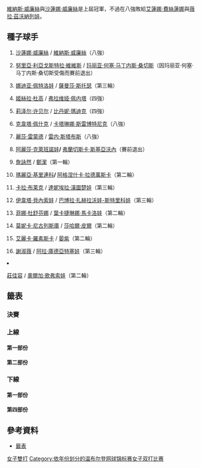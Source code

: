 {{GrandSlamEvents|2010|溫布頓網球錦標賽|
 | champ = {{flagicon|USA}} [[金久慈|金久慈]] <br /> {{flagicon|KAZ}} [[雅羅斯拉娃·斯維多娃|雅羅斯拉娃·斯維多娃]]
 | runner = {{flagicon|RUS}} [[艾蓮娜·費絲蓮娜|艾蓮娜·費絲蓮娜]] <br /> {{flagicon|RUS}} [[薇拉·茲沃納列娃|薇拉·茲沃納列娃]]
 | score = 7–6(6), 6–2
}}

{{main|2010年溫布頓網球錦標賽}}
[[維納斯·威廉絲|維納斯·威廉絲]]與[[沙蓮娜·威廉絲|沙蓮娜·威廉絲]]是上屆冠軍，不過在八強敗給[[艾蓮娜·費絲蓮娜|艾蓮娜·費絲蓮娜]]與[[薇拉·茲沃納列娃|薇拉·茲沃納列娃]]。

==種子球手== 
{{col-begin}}
{{col-2}}
#{{flagicon|USA}} [[沙蓮娜·威廉絲|沙蓮娜·威廉絲]] / {{flagicon|USA}} [[維納斯·威廉絲|維納斯·威廉絲]]（八強）
#{{flagicon|ESP}} [[努里亞·利亞戈斯特拉·維維斯|努里亞·利亞戈斯特拉·維維斯]] / {{flagicon|ESP}} [[玛丽亚·何塞·马丁内斯·桑切斯|玛丽亚·何塞·马丁内斯·桑切斯]]（因玛丽亚·何塞·马丁内斯·桑切斯受傷而賽前退出）
#{{flagicon|RUS}} [[娜迪亚·佩特洛娃|娜迪亚·佩特洛娃]] / {{flagicon|AUS}} [[薩曼莎·斯托瑟|薩曼莎·斯托瑟]]（第三輪）
#{{flagicon|ARG}} [[姬絲拉·杜高|姬絲拉·杜高]] / {{flagicon|ITA}} [[弗拉维娅·佩内塔|弗拉维娅·佩内塔]]（四強）
#{{flagicon|USA}} [[莉泽尔·许贝尔|莉泽尔·许贝尔]] / {{flagicon|USA}} [[比丹妮·瑪迪克|比丹妮·瑪迪克]]（四強）
#{{flagicon|CZE}} [[克韋塔·佩什克|克韋塔·佩什克]] / {{flagicon|SLO}} [[卡塔琳娜·斯雷博特尼克|卡塔琳娜·斯雷博特尼克]]（八強）
#{{flagicon|USA}} [[麗莎·雷蒙德|麗莎·雷蒙德]] / {{flagicon|AUS}} [[雷内·斯塔布斯|雷内·斯塔布斯]]（八強）
#{{flagicon|RUS}} [[阿麗莎·克萊班諾娃|阿麗莎·克萊班諾娃]]''' / {{flagicon|ITA}} '''[[弗蘭切斯卡·斯基亞沃內|弗蘭切斯卡·斯基亞沃內]]（賽前退出）
{{col-2}}
<ol start="9">
<li>{{flagicon|TPE}} [[詹詠然|詹詠然]] / {{flagicon|CHN}} [[鄭潔|鄭潔]]（第一輪）
<li>{{flagicon|RUS}} [[瑪麗亞·基里連科|瑪麗亞·基里連科]]''' / {{flagicon|POL}} '''[[阿格涅什卡·拉德萬斯卡|阿格涅什卡·拉德萬斯卡]]（第二輪）
<li>{{flagicon|ZIM}} [[卡拉·布莱克|卡拉·布莱克]] / {{flagicon|SVK}} [[達妮埃拉·漢圖楚娃|達妮埃拉·漢圖楚娃]]（第三輪）
<li>{{flagicon|CZE}} [[伊韋塔·貝內索娃|伊韋塔·貝內索娃]] / {{flagicon|CZE}} [[巴博拉·扎赫拉沃娃-斯特里科娃|巴博拉·扎赫拉沃娃-斯特里科娃]]（第三輪）
<li>{{flagicon|RUS}} [[菲娜·杜舒芬娜|菲娜·杜舒芬娜]] / {{flagicon|RUS}} [[葉卡捷琳娜·馬卡洛娃|葉卡捷琳娜·馬卡洛娃]]（第二輪）
<li>{{flagicon|ROU}} [[莫妮卡·尼古列斯庫|莫妮卡·尼古列斯庫]] / {{flagicon|ISR}} [[莎哈爾·皮爾|莎哈爾·皮爾]]（第二輪）
<li>{{flagicon|POL}} [[艾麗卡·羅素斯卡|艾麗卡·羅素斯卡]] / {{flagicon|CHN}} [[晏紫|晏紫]]（第二輪）
<li>{{flagicon|TPE}} [[謝淑薇|謝淑薇]] / {{flagicon|RUS}} [[阿拉·庫德亞特塞娃|阿拉·庫德亞特塞娃]]（第三輪）
<li>{{flagicon|TPE}} [[莊佳容|莊佳容]] / {{flagicon|BLR}} [[奧爾加·歌弗索娃|奧爾加·歌弗索娃]]（第二輪）
{{col-end}}

==籤表==
{{Draw key}}
===決賽===
{{8TeamBracket-Tennis3
| RD1=八強
| RD2=四強
| RD3=決賽

| team-width=195
| RD1-seed1=1
| RD1-team1={{flagicon|USA}} [[沙蓮娜·威廉絲|S 威廉絲]] <br /> {{flagicon|USA}} [[維納斯·威廉絲|V 威廉絲]] 
| RD1-score1-1='''6
| RD1-score1-2=3
| RD1-score1-3=4
| RD1-seed2= 
| RD1-team2={{flagicon|RUS}} '''[[艾蓮娜·費絲蓮娜|費絲蓮娜]] <br /> {{flagicon|RUS}} [[薇拉·茲沃納列娃|茲沃納列娃]]'''
| RD1-score2-1=3
| RD1-score2-2='''6
| RD1-score2-3='''6

| RD1-seed3=4
| RD1-team3={{flagicon|ARG}} '''[[姬絲拉·杜高|杜高]] <br /> {{flagicon|ITA}} [[弗拉维娅·佩内塔|佩内塔]]
| RD1-score3-1='''6
| RD1-score3-2='''6
| RD1-score3-3= 
| RD1-seed4= 
| RD1-team4={{flagicon|GER}} [[尤莉亞·戈格斯|戈格斯]] <br /> {{flagicon|HUN}} [[扎維·阿格妮斯|阿格妮斯]]
| RD1-score4-1=2
| RD1-score4-2=2
| RD1-score4-3= 

| RD1-seed5=6
| RD1-team5={{flagicon|CZE}} [[克韋塔·佩什克|佩什克]] <br /> {{flagicon|SLO}} [[卡塔琳娜·斯雷博特尼克|斯雷博特尼克]] 
| RD1-score5-1='''6
| RD1-score5-2=5
| RD1-score5-3=3
| RD1-seed6= 
| RD1-team6={{flagicon|USA}} '''[[金久慈|金久慈]] <br /> {{flagicon|KAZ}} [[雅羅斯拉娃·斯維多娃|斯維多娃]] 
| RD1-score6-1=3
| RD1-score6-2='''7
| RD1-score6-3='''6

| RD1-seed7=7
| RD1-team7={{flagicon|USA}} [[麗莎·雷蒙德|雷蒙德]] <br /> {{flagicon|AUS}} [[雷内·斯塔布斯|斯塔布斯]]
| RD1-score7-1=4
| RD1-score7-2=3
| RD1-score7-3= 
| RD1-seed8=5
| RD1-team8={{flagicon|USA}} '''[[莉泽尔·许贝尔|许贝尔]] <br /> {{flagicon|USA}} [[比丹妮·瑪迪克|比丹妮·瑪迪克]]
| RD1-score8-1='''6
| RD1-score8-2='''6
| RD1-score8-3= 

| RD2-seed1= 
| RD2-team1={{flagicon|RUS}} '''[[艾蓮娜·費絲蓮娜|費絲蓮娜]] <br /> {{flagicon|RUS}} [[薇拉·茲沃納列娃|茲沃納列娃]]'''
| RD2-score1-1='''6
| RD2-score1-2='''6
| RD2-score1-3= 
| RD2-seed2=4
| RD2-team2={{flagicon|ARG}} [[姬絲拉·杜高|杜高]] <br /> {{flagicon|ITA}} [[弗拉维娅·佩内塔|佩内塔]]
| RD2-score2-1=3
| RD2-score2-2=1
| RD2-score2-3= 

| RD2-seed3= 
| RD2-team3='''{{flagicon|USA}} [[金久慈|金久慈]] <br /> {{flagicon|KAZ}} [[雅羅斯拉娃·斯維多娃|斯維多娃]]
| RD2-score3-1='''6
| RD2-score3-2='''6
| RD2-score3-3= 
| RD2-seed4=5
| RD2-team4={{flagicon|USA}} [[莉泽尔·许贝尔|许贝尔]] <br /> {{flagicon|USA}} [[比丹妮·瑪迪克|比丹妮·瑪迪克]]
| RD2-score4-1=4
| RD2-score4-2=2
| RD2-score4-3= 

| RD3-seed1= 
| RD3-team1={{flagicon|RUS}} [[艾蓮娜·費絲蓮娜|費絲蓮娜]] <br /> {{flagicon|RUS}} [[薇拉·茲沃納列娃|茲沃納列娃]]
| RD3-score1-1=6<sup>6</sup>
| RD3-score1-2=2
| RD3-score1-3= 
| RD3-seed2= 
| RD3-team2='''{{flagicon|USA}} [[金久慈|金久慈]] <br /> {{flagicon|KAZ}} [[雅羅斯拉娃·斯維多娃|斯維多娃]]
| RD3-score2-1='''7
| RD3-score2-2='''6
| RD3-score2-3= 
}}

===上線===
====第一部份====
{{16TeamBracket-Compact-Tennis3
| RD1= 第一輪
| RD2= 第二輪
| RD3= 第三輪
| RD4= 八強

| RD1-seed01=1
| RD1-team01='''{{flagicon|USA}} [[沙蓮娜·威廉絲|S 威廉絲]] <br /> {{flagicon|USA}} [[維納斯·威廉絲|V 威廉絲]] 
| RD1-score01-1='''6
| RD1-score01-2='''6
| RD1-score01-3= 
| RD1-seed02= 
| RD1-team02={{flagicon|USA}} [[Julie_Ditty|J Ditty]] <br /> {{flagicon|CZE}} [[Renata_Voráčová|R Voráčová]]
| RD1-score02-1=4
| RD1-score02-2=2
| RD1-score02-3= 

| RD1-seed03= 
| RD1-team03={{flagicon|GER}} [[Tatjana_Malek|T Malek]] <br /> {{flagicon|GER}} [[安德烈婭·佩特科維奇|佩特科維奇]]
| RD1-score03-1=4
| RD1-score03-2=4
| RD1-score03-3= 
| RD1-seed04= 
| RD1-team04={{flagicon|SUI}} '''[[迪美雅·芭辛絲姬|芭辛絲姬]] <br /> {{flagicon|ITA}} [[塔蒂亞娜·加爾賓|加爾賓]]'''
| RD1-score04-1='''6
| RD1-score04-2='''6
| RD1-score04-3= 

| RD1-seed05= 
| RD1-team05='''{{flagicon|SVK}} [[多米尼卡·齊布爾科娃|齊布爾科娃]] <br /> {{flagicon|RUS}} [[安娜斯塔西亞·帕夫柳琴科娃|帕夫柳琴科娃]]'''
| RD1-score05-1=4
| RD1-score05-2='''6
| RD1-score05-3='''6
| RD1-seed06= 
| RD1-team06={{flagicon|ROU}} [[Edina_Gallovits|E Gallovits]] <br /> {{flagicon|POL}} [[Klaudia_Jans|K Jans]]
| RD1-score06-1='''6
| RD1-score06-2=2
| RD1-score06-3=4

| RD1-seed07= 
| RD1-team07={{flagicon|FRA}} [[Julie_Coin|J Coin]] <br /> {{flagicon|CAN}} [[Marie-Ève_Pelletier|M-È Pelletier]]
| RD1-score07-1=3
| RD1-score07-2=2
| RD1-score07-3= 
| RD1-seed08=15
| RD1-team08='''{{flagicon|POL}} [[艾麗卡·羅素斯卡|羅素斯卡]] <br /> {{flagicon|CHN}} [[晏紫|晏紫]]'''
| RD1-score08-1='''6
| RD1-score08-2='''6
| RD1-score08-3= 

| RD1-seed09=12
| RD1-team09='''{{Nowrap|{{flagicon|CZE}} [[伊韋塔·貝內索娃|貝內索娃]] <br /> {{flagicon|CZE}} [[巴博拉·扎赫拉沃娃-斯特里科娃|扎赫拉沃娃-斯特里科娃]]}}'''
| RD1-score09-1='''6
| RD1-score09-2=5
| RD1-score09-3='''6
| RD1-seed10=Q
| RD1-team10={{flagicon|GRE}} [[埃萊妮·達尼利都|達尼利都]] <br /> {{flagicon|GER}} [[Jasmin_Wöhr|J Wöhr]] 
| RD1-score10-1=2
| RD1-score10-2='''7
| RD1-score10-3=3

| RD1-seed11=WC
| RD1-team11={{flagicon|GBR}} [[Naomi_Broady|N Broady]] <br /> {{flagicon|GBR}} [[Katie_O'Brien|K O'Brien]]
| RD1-score11-1=2
| RD1-score11-2=3
| RD1-score11-3= 
| RD1-seed12= 
| RD1-team12={{flagicon|CZE}} '''[[Andrea_Hlaváčková|A Hlaváčková]] <br /> {{flagicon|CZE}} [[Lucie_Hradecká|L Hradecká]]
| RD1-score12-1='''6
| RD1-score12-2='''6
| RD1-score12-3= 

| RD1-seed13= 
| RD1-team13={{flagicon|RUS}} '''[[艾蓮娜·費絲蓮娜|費絲蓮娜]] <br /> {{flagicon|RUS}} [[薇拉·茲沃納列娃|茲沃納列娃]]'''
| RD1-score13-1='''7
| RD1-score13-2='''6
| RD1-score13-3= 
| RD1-seed14=Q
| RD1-team14={{flagicon|UKR}} [[Mariya_Koryttseva|M Koryttseva]] <br /> {{flagicon|BLR}} [[Darya_Kustova|D Kustova]]
| RD1-score14-1=5
| RD1-score14-2=4
| RD1-score14-3= 

| RD1-seed15= 
| RD1-team15={{flagicon|BLR}} [[维多利亚·阿扎伦卡|阿扎伦卡]] <br /> {{flagicon|RUS}} [[安娜·恰克韦塔泽|恰克韦塔泽]] 
| RD1-score15-1='''6
| RD1-score15-2=6<sup>2</sup>
| RD1-score15-3=2
| RD1-seed16=17
| RD1-team16='''{{flagicon|TPE}} [[莊佳容|莊佳容]] <br /> {{flagicon|BLR}} [[奧爾加·歌弗索娃|歌弗索娃]]''' 
| RD1-score16-1=3
| RD1-score16-2='''7
| RD1-score16-3='''6

| RD2-seed01=1
| RD2-team01={{flagicon|USA}} '''[[沙蓮娜·威廉絲|S 威廉絲]] <br /> {{flagicon|USA}} [[維納斯·威廉絲|V 威廉絲]]
| RD2-score01-1='''6
| RD2-score01-2='''7
| RD2-score01-3= 
| RD2-seed02= 
| RD2-team02={{flagicon|SUI}} [[迪美雅·芭辛絲姬|芭辛絲姬]] <br /> {{flagicon|ITA}} [[塔蒂亞娜·加爾賓|加爾賓]]
| RD2-score02-1=1
| RD2-score02-2=6<sup>2</sup>
| RD2-score02-3= 

| RD2-seed03= 
| RD2-team03='''{{flagicon|SVK}} [[多米尼卡·齊布爾科娃|齊布爾科娃]] <br /> {{flagicon|RUS}} [[安娜斯塔西亞·帕夫柳琴科娃|帕夫柳琴科娃]]'''
| RD2-score03-1='''7
| RD2-score03-2='''6
| RD2-score03-3= 
| RD2-seed04=15
| RD2-team04={{flagicon|POL}} [[艾麗卡·羅素斯卡|羅素斯卡]] <br /> {{flagicon|CHN}} [[晏紫|晏紫]]
| RD2-score04-1=5
| RD2-score04-2=1
| RD2-score04-3= 

| RD2-seed05=12
| RD2-team05='''{{Nowrap|{{flagicon|CZE}} [[伊韋塔·貝內索娃|貝內索娃]] <br /> {{flagicon|CZE}} [[巴博拉·扎赫拉沃娃-斯特里科娃|扎赫拉沃娃-斯特里科娃]]}}'''
| RD2-score05-1='''6
| RD2-score05-2='''6
| RD2-score05-3= 
| RD2-seed06= 
| RD2-team06={{flagicon|CZE}} [[Andrea_Hlaváčková|A Hlaváčková]] <br /> {{flagicon|CZE}} [[Lucie_Hradecká|L Hradecká]]
| RD2-score06-1=3
| RD2-score06-2=3
| RD2-score06-3= 

| RD2-seed07= 
| RD2-team07={{flagicon|RUS}} '''[[艾蓮娜·費絲蓮娜|費絲蓮娜]] <br /> {{flagicon|RUS}} [[薇拉·茲沃納列娃|茲沃納列娃]]'''
| RD2-score07-1='''6
| RD2-score07-2=5
| RD2-score07-3='''7
| RD2-seed08=17
| RD2-team08={{flagicon|TPE}} [[莊佳容|莊佳容]] <br /> {{flagicon|BLR}} [[奧爾加·歌弗索娃|歌弗索娃]]
| RD2-score08-1=4
| RD2-score08-2='''7
| RD2-score08-3=5

| RD3-seed01=1
| RD3-team01='''{{flagicon|USA}} [[沙蓮娜·威廉絲|S 威廉絲]] <br /> {{flagicon|USA}} [[維納斯·威廉絲|V 威廉絲]]
| RD3-score01-1='''6
| RD3-score01-2='''6
| RD3-score01-3= 
| RD3-seed02= 
| RD3-team02={{flagicon|SVK}} [[多米尼卡·齊布爾科娃|齊布爾科娃]] <br /> {{flagicon|RUS}} [[安娜斯塔西亞·帕夫柳琴科娃|帕夫柳琴科娃]]
| RD3-score02-1=1
| RD3-score02-2=2
| RD3-score02-3= 

| RD3-seed03=12
| RD3-team03={{Nowrap|{{flagicon|CZE}} [[伊韋塔·貝內索娃|貝內索娃]] <br /> {{flagicon|CZE}} [[巴博拉·扎赫拉沃娃-斯特里科娃|扎赫拉沃娃-斯特里科娃]]}}
| RD3-score03-1=3
| RD3-score03-2=2
| RD3-score03-3= 
| RD3-seed04= 
| RD3-team04={{flagicon|RUS}} '''[[艾蓮娜·費絲蓮娜|費絲蓮娜]] <br /> {{flagicon|RUS}} [[薇拉·茲沃納列娃|茲沃納列娃]]
| RD3-score04-1='''6
| RD3-score04-2='''6
| RD3-score04-3= 

| RD4-seed01=1
| RD4-team01={{flagicon|USA}} [[沙蓮娜·威廉絲|S 威廉絲]] <br /> {{flagicon|USA}} [[維納斯·威廉絲|V 威廉絲]]
| RD4-score01-1='''6
| RD4-score01-2=3
| RD4-score01-3=4
| RD4-seed02= 
| RD4-team02='''{{flagicon|RUS}} [[艾蓮娜·費絲蓮娜|費絲蓮娜]] <br /> {{Nowrap|{{flagicon|RUS}} [[薇拉·茲沃納列娃|茲沃納列娃]]}}
| RD4-score02-1=3
| RD4-score02-2='''6
| RD4-score02-3='''6
}}

====第二部份====
{{16TeamBracket-Compact-Tennis3
| RD1= 第一輪
| RD2= 第二輪
| RD3= 第三輪
| RD4= 八強

| RD1-seed01=4
| RD1-team01={{flagicon|ARG}} '''[[姬絲拉·杜高|杜高]] <br /> {{flagicon|ITA}} [[弗拉维娅·佩内塔|佩内塔]]'''
| RD1-score01-1='''6
| RD1-score01-2=4
| RD1-score01-3='''6
| RD1-seed02= 
| RD1-team02={{flagicon|AUS}} [[Anastasia_Rodionova|An Rodionova]] <br /> {{flagicon|RUS}} [[Arina_Rodionova|Ar Rodionova]] 
| RD1-score02-1=2
| RD1-score02-2='''6
| RD1-score02-3=1

| RD1-seed03= 
| RD1-team03={{flagicon|RUS}} [[Regina_Kulikova|R Kulikova]] <br /> {{flagicon|LAT}} [[Anastasija_Sevastova|A Sevastova]] 
| RD1-score03-1=3
| RD1-score03-2=3
| RD1-score03-3= 
| RD1-seed04= 
| RD1-team04='''{{flagicon|GBR}} [[Elena_Baltacha|E Baltacha]] <br /> {{flagicon|UKR}} [[Olga_Savchuk|O Savchuk]]
| RD1-score04-1='''6
| RD1-score04-2='''6
| RD1-score04-3= 

| RD1-seed05= 
| RD1-team05={{flagicon|ESP}} [[安娜貝爾·梅迪娜·加里格斯|梅迪娜·加里格斯]] <br /> {{flagicon|TUR}} [[İpek_Şenoğlu|İ Şenoğlu]] 
| RD1-score05-1=4
| RD1-score05-2=2
| RD1-score05-3= 
| RD1-seed06= 
| RD1-team06='''{{flagicon|SRB}} [[耶萊娜·揚科維奇|揚科維奇]] <br /> {{flagicon|RSA}} [[Chanelle_Scheepers|C Scheepers]] 
| RD1-score06-1='''6
| RD1-score06-2='''6
| RD1-score06-3= 

| RD1-seed07= 
| RD1-team07={{flagicon|BEL}} [[Kirsten_Flipkens|K Flipkens]] <br /> {{flagicon|BEL}} [[雅尼娅·维克梅耶尔|维克梅耶尔]] 
| RD1-score07-1=6<sup>4</sup>
| RD1-score07-2=3
| RD1-score07-3= 
| RD1-seed08=13
| RD1-team08='''{{flagicon|RUS}} [[菲娜·杜舒芬娜|杜舒芬娜]] <br /> {{flagicon|RUS}} [[葉卡捷琳娜·馬卡洛娃|馬卡洛娃]]
| RD1-score08-1='''7
| RD1-score08-2='''6
| RD1-score08-3= 

| RD1-seed09=9
| RD1-team09={{flagicon|TPE}} [[詹詠然|詹詠然]] <br /> {{flagicon|CHN}} [[鄭潔|鄭潔]] 
| RD1-score09-1=3
| RD1-score09-2='''6
| RD1-score09-3=4
| RD1-seed10= 
| RD1-team10='''{{flagicon|UZB}} [[Akgul_Amanmuradova|A Amanmuradova]] <br /> {{flagicon|GER}} [[Kristina_Barrois|K Barrois]]
| RD1-score10-1='''6
| RD1-score10-2=2
| RD1-score10-3='''6

| RD1-seed11= 
| RD1-team11='''{{flagicon|SVK}} [[Magdaléna_Rybáriková|M Rybáriková]] <br /> {{flagicon|CZE}} [[Klára_Zakopalová|K Zakopalová]]'''
| RD1-score11-1='''6
| RD1-score11-2='''7
| RD1-score11-3= 
| RD1-seed12= 
| RD1-team12={{flagicon|HUN}} [[梅琳達·辛克|辛克]] <br /> {{flagicon|ESP}} [[Arantxa_Parra_Santonja|A Parra Santonja]]
| RD1-score12-1=3
| RD1-score12-2=6<sup>3</sup>
| RD1-score12-3= 

| RD1-seed13= 
| RD1-team13='''{{flagicon|GER}} [[尤莉亞·戈格斯|戈格斯]] <br /> {{flagicon|HUN}} [[扎維·阿格妮斯|阿格妮斯]]'''
| RD1-score13-1=4
| RD1-score13-2='''6
| RD1-score13-3='''6
| RD1-seed14=WC
| RD1-team14={{flagicon|GBR}} [[Naomi_Cavaday|N Cavaday]] <br /> {{flagicon|GBR}} [[Anna_Smith_(tennis)|A Smith]]
| RD1-score14-1='''6
| RD1-score14-2=4
| RD1-score14-3=1

| RD1-seed15= 
| RD1-team15={{flagicon|JPN}} [[伊達公子|伊達公子]] <br /> {{flagicon|THA}} [[撻瑪茵·塔娜蘇甘|塔娜蘇甘]] 
| RD1-score15-1=3
| RD1-score15-2=6<sup>4</sup>
| RD1-score15-3= 
| RD1-seed16=LL
| RD1-team16='''{{flagicon|TPE}} [[張凱貞|張凱貞]] <br /> {{flagicon|JPN}} [[森田步美|森田步美]]''' 
| RD1-score16-1='''6
| RD1-score16-2='''7
| RD1-score16-3= 

| RD2-seed01=4
| RD2-team01={{flagicon|ARG}} '''[[姬絲拉·杜高|杜高]] <br /> {{flagicon|ITA}} [[弗拉维娅·佩内塔|佩内塔]]
| RD2-score01-1=6<sup>2</sup>
| RD2-score01-2='''6
| RD2-score01-3='''6
| RD2-seed02= 
| RD2-team02={{flagicon|GBR}} [[Elena_Baltacha|E Baltacha]] <br /> {{flagicon|UKR}} [[Olga_Savchuk|O Savchuk]]
| RD2-score02-1='''7
| RD2-score02-2=3
| RD2-score02-3=0

| RD2-seed03= 
| RD2-team03='''{{flagicon|SRB}} [[耶萊娜·揚科維奇|揚科維奇]] <br /> {{flagicon|RSA}} [[Chanelle_Scheepers|C Scheepers]]
| RD2-score03-1='''7
| RD2-score03-2='''6
| RD2-score03-3= 
| RD2-seed04=13
| RD2-team04={{flagicon|RUS}} [[菲娜·杜舒芬娜|杜舒芬娜]] <br /> {{flagicon|RUS}} [[葉卡捷琳娜·馬卡洛娃|馬卡洛娃]]
| RD2-score04-1=6<sup>4</sup>
| RD2-score04-2=4
| RD2-score04-3= 

| RD2-seed05= 
| RD2-team05='''{{flagicon|UZB}} [[Akgul_Amanmuradova|A Amanmuradova]] <br /> {{flagicon|GER}} [[Kristina_Barrois|K Barrois]]
| RD2-score05-1='''6
| RD2-score05-2='''6
| RD2-score05-3= 
| RD2-seed06= 
| RD2-team06={{flagicon|SVK}} [[Magdaléna_Rybáriková|M Rybáriková]] <br /> {{flagicon|CZE}} [[Klára_Zakopalová|K Zakopalová]]
| RD2-score06-1=4
| RD2-score06-2=2
| RD2-score06-3= 

| RD2-seed07= 
| RD2-team07='''{{flagicon|GER}} [[尤莉亞·戈格斯|戈格斯]] <br /> {{flagicon|HUN}} [[扎維·阿格妮斯|阿格妮斯]]
| RD2-score07-1='''6
| RD2-score07-2='''7
| RD2-score07-3= 
| RD2-seed08=LL
| RD2-team08={{flagicon|TPE}} [[張凱貞|張凱貞]] <br /> {{flagicon|JPN}} [[森田步美|森田步美]] 
| RD2-score08-1=2
| RD2-score08-2=5
| RD2-score08-3= 

| RD3-seed01=4
| RD3-team01='''{{flagicon|ARG}} [[姬絲拉·杜高|杜高]] <br /> {{flagicon|ITA}} [[弗拉维娅·佩内塔|佩内塔]]
| RD3-score01-1= 
| RD3-score01-2= 
| RD3-score01-3= 
| RD3-seed02= 
| RD3-team02={{flagicon|SRB}} [[耶萊娜·揚科維奇|揚科維奇]] <br /> {{flagicon|RSA}} [[Chanelle_Scheepers|C Scheepers]]
| RD3-score02-1=<small>w/o</small>
| RD3-score02-2= 
| RD3-score02-3= 

| RD3-seed03= 
| RD3-team03={{flagicon|UZB}} [[Akgul_Amanmuradova|A Amanmuradova]] <br /> {{flagicon|GER}} [[Kristina_Barrois|K Barrois]]
| RD3-score03-1=2
| RD3-score03-2=6<sup>7</sup>
| RD3-score03-3= 
| RD3-seed04= 
| RD3-team04='''{{flagicon|GER}} [[尤莉亞·戈格斯|戈格斯]] <br /> {{flagicon|HUN}} [[扎維·阿格妮斯|阿格妮斯]]
| RD3-score04-1='''6
| RD3-score04-2='''7
| RD3-score04-3= 

| RD4-seed01=4
| RD4-team01={{flagicon|ARG}} '''[[姬絲拉·杜高|杜高]] <br /> {{flagicon|ITA}} [[弗拉维娅·佩内塔|佩内塔]]
| RD4-score01-1='''6
| RD4-score01-2='''6
| RD4-score01-3= 
| RD4-seed02= 
| RD4-team02={{flagicon|GER}} [[尤莉亞·戈格斯|戈格斯]] <br /> {{flagicon|HUN}} [[扎維·阿格妮斯|阿格妮斯]]
| RD4-score02-1=2
| RD4-score02-2=2
| RD4-score02-3= 
}}

===下線===
====第一部份====
{{16TeamBracket-Compact-Tennis3
| RD1= 第一輪
| RD2= 第二輪
| RD3= 第三輪
| RD4= 八強


| RD1-seed01=6
| RD1-team01='''{{flagicon|CZE}} [[克韋塔·佩什克|佩什克]] <br /> {{flagicon|SLO}} [[卡塔琳娜·斯雷博特尼克|斯雷博特尼克]] 
| RD1-score01-1='''6
| RD1-score01-2='''7
| RD1-score01-3= 
| RD1-seed02=Q
| RD1-team02={{flagicon|USA}} [[吉兒·克蕾貝絲|克蕾貝絲]] <br /> {{flagicon|NZL}} [[Marina_Erakovic|M Erakovic]]
| RD1-score02-1=2
| RD1-score02-2=5
| RD1-score02-3= 

| RD1-seed03= 
| RD1-team03={{flagicon|BLR}} [[Ekaterina_Dzehalevich|E Dzehalevich]] <br /> {{flagicon|BLR}} [[Tatiana_Poutchek|T Poutchek]] 
| RD1-score03-1=4
| RD1-score03-2=5
| RD1-score03-3= 
| RD1-seed04= 
| RD1-team04={{flagicon|ESP}} '''[[比希尼婭·魯阿諾·帕斯夸爾|魯阿諾·帕斯夸爾]]''' <br /> {{flagicon|USA}} '''[[梅根·蕭內西|蕭內西]]'''
| RD1-score04-1='''6
| RD1-score04-2='''7
| RD1-score04-3= 

| RD1-seed05= 
| RD1-team05={{flagicon|RSA}} [[Natalie_Grandin|N Grandin]] <br /> {{flagicon|USA}} [[Abigail_Spears|A Spears]] 
| RD1-score05-1=3
| RD1-score05-2=3
| RD1-score05-3= 
| RD1-seed06= 
| RD1-team06='''{{flagicon|ITA}} [[薩拉·埃拉尼|埃拉尼]] <br /> {{flagicon|ITA}} [[羅貝塔·文西|文西]]''' 
| RD1-score06-1='''6
| RD1-score06-2='''6
| RD1-score06-3= 

| RD1-seed07= 
| RD1-team07={{flagicon|SWE}} [[索菲亞·阿維德森|阿維德森]] <br /> {{flagicon|GER}} [[安赫利奎·克柏|克柏]]
| RD1-score07-1=4
| RD1-score07-2=5
| RD1-score07-3= 
| RD1-seed08=10
| RD1-team08='''{{flagicon|RUS}} [[瑪麗亞·基里連科|基里連科]] <br /> {{flagicon|POL}} [[阿格涅什卡·拉德萬斯卡|拉德萬斯卡]]''' 
| RD1-score08-1='''6
| RD1-score08-2='''7
| RD1-score08-3= 

| RD1-seed09=14
| RD1-team09={{flagicon|ROM}} '''[[莫妮卡·尼古列斯庫|尼古列斯庫]] <br /> {{flagicon|ISR}} [[莎哈爾·皮爾|皮爾]]'''
| RD1-score09-1='''6
| RD1-score09-2='''6
| RD1-score09-3= 
| RD1-seed10= 
| RD1-team10={{flagicon|UKR}} [[阿廖娜·邦达连科|A 邦达连科]] <br /> {{flagicon|UKR}} [[卡捷琳娜·邦达连科|K 邦达连科]]
| RD1-score10-1=2
| RD1-score10-2=2
| RD1-score10-3= 

| RD1-seed11= 
| RD1-team11='''{{flagicon|USA}} [[金久慈|金]] <br /> {{flagicon|KAZ}} [[雅羅斯拉娃·斯維多娃|斯維多娃]]'''
| RD1-score11-1='''6
| RD1-score11-2='''6
| RD1-score11-3= 
| RD1-seed12= 
| RD1-team12={{flagicon|ITA}} [[Alberta_Brianti|A Brianti]] <br /> {{flagicon|ROM}} [[Alexandra_Dulgheru|A Dulgheru]] 
| RD1-score12-1=1
| RD1-score12-2=2
| RD1-score12-3= 

| RD1-seed13= 
| RD1-team13='''{{flagicon|RUS}} [[斯維特拉娜·庫茲涅佐娃|庫茲涅佐娃]] <br /> {{flagicon|FRA}} [[阿拉瓦內·雷扎伊|雷扎伊]]''' 
| RD1-score13-1='''6
| RD1-score13-2=4
| RD1-score13-3='''6
| RD1-seed14= 
| RD1-team14={{flagicon|LAT}} [[Līga_Dekmeijere|L Dekmeijere]] <br /> {{flagicon|CZE}} [[佩特拉·克維托娃|克維托娃]]
| RD1-score14-1=3
| RD1-score14-2='''6
| RD1-score14-3=2

| RD1-seed15= 
| RD1-team15={{flagicon|USA}} [[梅蘭妮·歐丁|歐丁]] <br /> {{flagicon|USA}} [[Riza_Zalameda|R Zalameda]] 
| RD1-score15-1=6<sup>5</sup>
| RD1-score15-2=0
| RD1-score15-3= 
| RD1-seed16=3
| RD1-team16={{flagicon|RUS}} '''[[娜迪亚·佩特洛娃|佩特洛娃]] <br /> {{flagicon|AUS}} [[薩曼莎·斯托瑟|斯托瑟]]''' 
| RD1-score16-1='''7
| RD1-score16-2='''6
| RD1-score16-3= 

| RD2-seed01=6
| RD2-team01={{flagicon|CZE}} '''[[克韋塔·佩什克|佩什克]] <br /> {{flagicon|SLO}} [[卡塔琳娜·斯雷博特尼克|斯雷博特尼克]] 
| RD2-score01-1='''6
| RD2-score01-2='''6
| RD2-score01-3= 
| RD2-seed02= 
| RD2-team02={{flagicon|ESP}} [[比希尼婭·魯阿諾·帕斯夸爾|魯阿諾·帕斯夸爾]] <br /> {{flagicon|USA}} [[梅根·蕭內西|蕭內西]]
| RD2-score02-1=3
| RD2-score02-2=1
| RD2-score02-3= 

| RD2-seed03= 
| RD2-team03='''{{flagicon|ITA}} [[薩拉·埃拉尼|埃拉尼]] <br /> {{flagicon|ITA}} [[羅貝塔·文西|文西]]
| RD2-score03-1='''6
| RD2-score03-2='''6
| RD2-score03-3= 
| RD2-seed04=10
| RD2-team04={{flagicon|RUS}} [[瑪麗亞·基里連科|基里連科]] <br /> {{flagicon|POL}} [[阿格涅什卡·拉德萬斯卡|拉德萬斯卡]]
| RD2-score04-1=4
| RD2-score04-2=1
| RD2-score04-3= 

| RD2-seed05=14
| RD2-team05={{flagicon|ROM}} [[莫妮卡·尼古列斯庫|尼古列斯庫]] <br /> {{flagicon|ISR}} [[莎哈爾·皮爾|皮爾]]
| RD2-score05-1=0
| RD2-score05-2='''6
| RD2-score05-3=2
| RD2-seed06= 
| RD2-team06={{flagicon|USA}} '''[[金久慈|金]] <br /> {{flagicon|KAZ}} [[雅羅斯拉娃·斯維多娃|斯維多娃]]'''
| RD2-score06-1='''6
| RD2-score06-2=3
| RD2-score06-3='''6

| RD2-seed07= 
| RD2-team07={{flagicon|RUS}} [[斯維特拉娜·庫茲涅佐娃|庫茲涅佐娃]] <br /> {{flagicon|FRA}} [[阿拉瓦內·雷扎伊|雷扎伊]] 
| RD2-score07-1=0
| RD2-score07-2=4
| RD2-score07-3= 
| RD2-seed08=3
| RD2-team08={{flagicon|RUS}} '''[[娜迪亚·佩特洛娃|佩特洛娃]]''' <br /> {{flagicon|AUS}} '''[[薩曼莎·斯托瑟|斯托瑟]]''' 
| RD2-score08-1='''6
| RD2-score08-2='''6
| RD2-score08-3= 

| RD3-seed01=6
| RD3-team01='''{{flagicon|CZE}} [[克韋塔·佩什克|佩什克]] <br /> {{flagicon|SLO}} [[卡塔琳娜·斯雷博特尼克|斯雷博特尼克]]
| RD3-score01-1='''7
| RD3-score01-2='''6
| RD3-score01-3= 
| RD3-seed02= 
| RD3-team02={{flagicon|ITA}} [[薩拉·埃拉尼|埃拉尼]] <br /> {{flagicon|ITA}} [[羅貝塔·文西|文西]]
| RD3-score02-1=5
| RD3-score02-2=3
| RD3-score02-3= 

| RD3-seed03= 
| RD3-team03={{flagicon|USA}} '''[[金久慈|金]] <br /> {{flagicon|KAZ}} [[雅羅斯拉娃·斯維多娃|斯維多娃]]
| RD3-score03-1='''6
| RD3-score03-2='''6
| RD3-score03-3= 
| RD3-seed04=3
| RD3-team04={{flagicon|RUS}} [[娜迪亚·佩特洛娃|佩特洛娃]] <br /> {{flagicon|AUS}} [[薩曼莎·斯托瑟|斯托瑟]]
| RD3-score04-1=4
| RD3-score04-2=4
| RD3-score04-3= 

| RD4-seed01=6
| RD4-team01={{flagicon|CZE}} [[克韋塔·佩什克|佩什克]] <br /> {{flagicon|SLO}} [[卡塔琳娜·斯雷博特尼克|斯雷博特尼克]]
| RD4-score01-1='''6
| RD4-score01-2=5
| RD4-score01-3=3
| RD4-seed02= 
| RD4-team02={{flagicon|USA}} '''[[金久慈|金]] <br /> {{flagicon|KAZ}} [[雅羅斯拉娃·斯維多娃|斯維多娃]]
| RD4-score02-1=3
| RD4-score02-2='''7
| RD4-score02-3='''6
}}

====第四部份====
{{16TeamBracket-Compact-Tennis3
| RD1= 第一輪
| RD2= 第二輪
| RD3= 第三輪
| RD4= 八強

| RD1-seed01=7
| RD1-team01='''{{flagicon|USA}} [[麗莎·雷蒙德|雷蒙德]] <br /> {{flagicon|AUS}} [[雷内·斯塔布斯|斯塔布斯]] 
| RD1-score01-1='''7
| RD1-score01-2=4
| RD1-score01-3='''6
| RD1-seed02= 
| RD1-team02={{flagicon|SLO}} [[波洛娜·赫爾科格|赫爾科格]] <br /> {{flagicon|CRO}} [[Petra_Martić|P Martić]]
| RD1-score02-1=6<sup>11</sup>
| RD1-score02-2='''6
| RD1-score02-3=4

| RD1-seed03= 
| RD1-team03='''{{flagicon|GBR}} [[Jocelyn_Rae|J Rae]] <br /> {{flagicon|GBR}} [[Heather_Watson|H Watson]]'''
| RD1-score03-1=3
| RD1-score03-2='''6
| RD1-score03-3='''6
| RD1-seed04= 
| RD1-team04={{flagicon|AUS}} [[凱西·德拉夸|德拉夸]] <br /> {{flagicon|AUS}} [[艾丽西亚·莫利克|莫利克]] 
| RD1-score04-1='''6
| RD1-score04-2=1
| RD1-score04-3=4

| RD1-seed05= 
| RD1-team05='''{{flagicon|IND}} [[萨尼娅·米尔扎|米尔扎]] <br /> {{flagicon|DEN}} [[卡露蓮·禾絲妮雅琪|禾絲妮雅琪]]''' 
| RD1-score05-1='''6
| RD1-score05-2='''6
| RD1-score05-3= 
| RD1-seed06=WC
| RD1-team06={{flagicon|GBR}} [[Anne_Keothavong|A Keothavong]] <br /> {{flagicon|GBR}} [[Melanie_South|M South]] 
| RD1-score06-1=4
| RD1-score06-2=1
| RD1-score06-3= 

| RD1-seed07= 
| RD1-team07={{flagicon|RUS}} [[Maria_Kondratieva|M Kondratieva]] <br /> {{flagicon|CZE}} [[Vladimíra_Uhlířová|V Uhlířová]] 
| RD1-score07-1=2
| RD1-score07-2='''6
| RD1-score07-3=2
| RD1-seed08=11
| RD1-team08='''{{flagicon|ZIM}} [[卡拉·布莱克|布莱克]] <br /> {{flagicon|SVK}} [[達妮埃拉·漢圖楚娃|漢圖楚娃]] 
| RD1-score08-1='''6
| RD1-score08-2=2
| RD1-score08-3='''6

| RD1-seed09=16
| RD1-team09='''{{flagicon|TPE}} [[謝淑薇|謝淑薇]] <br /> {{flagicon|RUS}} [[阿拉·庫德亞特塞娃|庫德亞特塞娃]] 
| RD1-score09-1='''6
| RD1-score09-2='''6
| RD1-score09-3= 
| RD1-seed10= 
| RD1-team10={{flagicon|NED}} [[米雪拉·克拉查克|克拉查克]] <br /> {{flagicon|SUI}} [[帕蒂·施尼德|施尼德]] 
| RD1-score10-1=3
| RD1-score10-2=2
| RD1-score10-3= 

| RD1-seed11=WC
| RD1-team11={{flagicon|AUS}} [[Sally_Peers|S Peers]] <br /> {{flagicon|GBR}} [[勞拉·羅布森|羅布森]] 
| RD1-score11-1=2
| RD1-score11-2=4
| RD1-score11-3= 
| RD1-seed12=Q
| RD1-team12='''{{flagicon|EST}} [[卡婭·卡內皮|卡內皮]] <br /> {{flagicon|CHN}} [[彭帥|彭帥]]
| RD1-score12-1='''6
| RD1-score12-2='''6
| RD1-score12-3= 

| RD1-seed13= 
| RD1-team13={{flagicon|CZE}} '''[[露絲·莎法洛法|莎法洛法]] <br /> {{flagicon|CAN}} [[雅歷珊查·禾絲妮雅克|禾絲妮雅克]]''' 
| RD1-score13-1=4
| RD1-score13-2='''6
| RD1-score13-3='''6
| RD1-seed14=LL
| RD1-team14={{flagicon|HUN}} [[Katalin_Marosi|K Marosi]] <br /> {{flagicon|GER}} [[Kathrin_Wörle|K Wörle]] 
| RD1-score14-1='''6
| RD1-score14-2=4
| RD1-score14-3=3

| RD1-seed15= 
| RD1-team15={{flagicon|GBR}} [[Sarah_Borwell|S Borwell]] <br /> {{flagicon|USA}} [[Raquel_Kops-Jones|R Kops-Jones]] 
| RD1-score15-1='''7
| RD1-score15-2=3
| RD1-score15-3=5
| RD1-seed16=5
| RD1-team16={{flagicon|USA}} '''[[莉泽尔·许贝尔|许贝尔]] <br /> {{flagicon|USA}} [[比丹妮·瑪迪克|比丹妮·瑪迪克]]''' 
| RD1-score16-1=6<sup>1</sup>
| RD1-score16-2='''6
| RD1-score16-3='''7

| RD2-seed01=7
| RD2-team01='''{{flagicon|USA}} [[麗莎·雷蒙德|雷蒙德]] <br /> {{flagicon|AUS}} [[雷内·斯塔布斯|斯塔布斯]]
| RD2-score01-1='''6
| RD2-score01-2='''6
| RD2-score01-3= 
| RD2-seed02= 
| RD2-team02={{flagicon|GBR}} [[Jocelyn_Rae|J Rae]] <br /> {{flagicon|GBR}} [[Heather_Watson|H Watson]]
| RD2-score02-1=4
| RD2-score02-2=3
| RD2-score02-3= 

| RD2-seed03= 
| RD2-team03={{flagicon|IND}} [[萨尼娅·米尔扎|米尔扎]] <br /> {{flagicon|DEN}} [[卡露蓮·禾絲妮雅琪|禾絲妮雅琪]] 
| RD2-score03-1=6<sup>0</sup>
| RD2-score03-2=3
| RD2-score03-3= 
| RD2-seed04=11
| RD2-team04={{flagicon|ZIM}} '''[[卡拉·布莱克|布莱克]] <br /> {{flagicon|SVK}} [[達妮埃拉·漢圖楚娃|漢圖楚娃]]
| RD2-score04-1='''7
| RD2-score04-2='''6
| RD2-score04-3= 

| RD2-seed05=16
| RD2-team05='''{{flagicon|TPE}} [[謝淑薇|謝淑薇]] <br /> {{flagicon|RUS}} [[阿拉·庫德亞特塞娃|庫德亞特塞娃]]
| RD2-score05-1='''6
| RD2-score05-2=4
| RD2-score05-3='''6
| RD2-seed06=Q
| RD2-team06={{flagicon|EST}} [[卡婭·卡內皮|卡內皮]] <br /> {{flagicon|CHN}} [[彭帥|彭帥]]
| RD2-score06-1=3
| RD2-score06-2='''6
| RD2-score06-3=1

| RD2-seed07= 
| RD2-team07={{flagicon|CZE}} [[露絲·莎法洛法|莎法洛法]] <br /> {{flagicon|CAN}} [[雅歷珊查·禾絲妮雅克|禾絲妮雅克]]
| RD2-score07-1=1
| RD2-score07-2=1
| RD2-score07-3= 
| RD2-seed08=5
| RD2-team08='''{{flagicon|USA}} [[莉泽尔·许贝尔|许贝尔]] <br /> {{flagicon|USA}} [[比丹妮·瑪迪克|比丹妮·瑪迪克]]
| RD2-score08-1='''6
| RD2-score08-2='''6
| RD2-score08-3= 

| RD3-seed01=7
| RD3-team01='''{{flagicon|USA}} [[麗莎·雷蒙德|雷蒙德]] <br /> {{flagicon|AUS}} [[雷内·斯塔布斯|斯塔布斯]]
| RD3-score01-1='''6
| RD3-score01-2='''6
| RD3-score01-3= 
| RD3-seed02=11
| RD3-team02={{flagicon|ZIM}} [[卡拉·布莱克|布莱克]] <br /> {{flagicon|SVK}} [[達妮埃拉·漢圖楚娃|漢圖楚娃]]
| RD3-score02-1=2
| RD3-score02-2=2
| RD3-score02-3= 

| RD3-seed03=16
| RD3-team03={{flagicon|TPE}} [[謝淑薇|謝淑薇]] <br /> {{flagicon|RUS}} [[阿拉·庫德亞特塞娃|庫德亞特塞娃]]
| RD3-score03-1='''6
| RD3-score03-2=2
| RD3-score03-3=4
| RD3-seed04=5
| RD3-team04={{flagicon|USA}} '''[[莉泽尔·许贝尔|许贝尔]] <br /> {{flagicon|USA}} [[比丹妮·瑪迪克|比丹妮·瑪迪克]]
| RD3-score04-1=3
| RD3-score04-2='''6
| RD3-score04-3='''6

| RD4-seed01=7
| RD4-team01={{flagicon|USA}} [[麗莎·雷蒙德|雷蒙德]] <br /> {{flagicon|AUS}} [[雷内·斯塔布斯|斯塔布斯]]
| RD4-score01-1=4
| RD4-score01-2=3
| RD4-score01-3= 
| RD4-seed02=5
| RD4-team02={{flagicon|USA}} '''[[莉泽尔·许贝尔|许贝尔]] <br /> {{flagicon|USA}} [[比丹妮·瑪迪克|比丹妮·瑪迪克]]
| RD4-score02-1='''6
| RD4-score02-2='''6
| RD4-score02-3= 
}}


==參考資料==
*[http://2010.wimbledon.org/en_GB/scores/draws/wd/wddraw.pdf 籤表]{{dead link|date=十一月 2017 |bot=InternetArchiveBot }}

[[Category:2010年溫布頓網球錦標賽|女子雙打]]
[[Category:依年份划分的温布尔登网球锦标赛女子双打比赛|Category:依年份划分的温布尔登网球锦标赛女子双打比赛]]